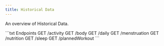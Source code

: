 ```yaml
---
title: Historical Data
---
```


An overview of Historical Data. 

<Aside>
```txt Endpoints
GET /activity
GET /body
GET /daily
GET /menstruation
GET /nutrition
GET /sleep
GET /plannedWorkout
```
</Aside>